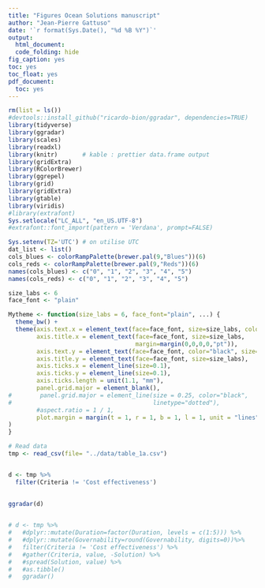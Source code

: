 ```yaml
---
title: "Figures Ocean Solutions manuscript"
author: "Jean-Pierre Gattuso"
date: '`r format(Sys.Date(), "%d %B %Y")`'
output:
  html_document:
  code_folding: hide
fig_caption: yes
toc: yes
toc_float: yes
pdf_document:
  toc: yes
---
```

  
```r
rm(list = ls())
#devtools::install_github("ricardo-bion/ggradar", dependencies=TRUE)
library(tidyverse)
library(ggradar)
library(scales)
library(readxl)
library(knitr)       # kable : prettier data.frame output
library(gridExtra)
library(RColorBrewer)
library(ggrepel)
library(grid)
library(gridExtra)
library(gtable)
library(viridis)
#library(extrafont)
Sys.setlocale("LC_ALL", "en_US.UTF-8")
#extrafont::font_import(pattern = 'Verdana', prompt=FALSE)

Sys.setenv(TZ='UTC') # on utilise UTC
dat_list <- list()
cols_blues <- colorRampPalette(brewer.pal(9,"Blues"))(6)
cols_reds <- colorRampPalette(brewer.pal(9,"Reds"))(6)
names(cols_blues) <- c("0", "1", "2", "3", "4", "5")
names(cols_reds) <- c("0", "1", "2", "3", "4", "5")

size_labs <- 6
face_font <- "plain"

Mytheme <- function(size_labs = 6, face_font="plain", ...) {
  theme_bw() +
  theme(axis.text.x = element_text(face=face_font, size=size_labs, color="black"),
        axis.title.x = element_text(face=face_font, size=size_labs, 
                                    margin=margin(0,0,0,0,"pt")),
        axis.text.y = element_text(face=face_font, color="black", size=size_labs),
        axis.title.y = element_text(face=face_font, size=size_labs),
        axis.ticks.x = element_line(size=0.1),
        axis.ticks.y = element_line(size=0.1),
        axis.ticks.length = unit(1.1, "mm"),
        panel.grid.major = element_blank(),
#        panel.grid.major = element_line(size = 0.25, color="black",
#                                        linetype="dotted"),
        #aspect.ratio = 1 / 1,
        plot.margin = margin(t = 1, r = 1, b = 1, l = 1, unit = "lines")
)
}
```

```r

# Read data
tmp <- read_csv(file= "../data/table_1a.csv")


d <- tmp %>%
  filter(Criteria != 'Cost effectiveness')
  
  
ggradar(d)


# d <- tmp %>%
#   #dplyr::mutate(Duration=factor(Duration, levels = c(1:5))) %>%
#   #dplyr::mutate(Governability=round(Governability, digits=0))%>%
#   filter(Criteria != 'Cost effectiveness') %>%
#   #gather(Criteria, value, -Solution) %>% 
#   #spread(Solution, value) %>%
#   #as.tibble()
#   ggradar()
```


